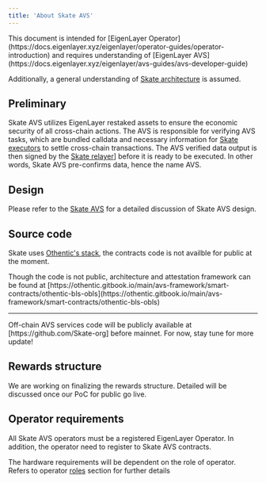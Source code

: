 ```yaml
---
title: 'About Skate AVS'
---
```


<Note>
  This document is intended for [EigenLayer Operator](https://docs.eigenlayer.xyz/eigenlayer/operator-guides/operator-introduction) and requires understanding of [EigenLayer AVS](https://docs.eigenlayer.xyz/eigenlayer/avs-guides/avs-developer-guide)

  Additionally, a general understanding of [Skate architecture](/main/architecture/skate) is assumed.
</Note>

## Preliminary

Skate AVS utilizes EigenLayer restaked assets to ensure the economic security of all cross-chain actions. The AVS is responsible for verifying AVS tasks, which are bundled calldata and necessary information for [Skate executors](/main/architecture/execution-network) to settle cross-chain transactions. The AVS verified data output is then signed by the [Skate relayer](/main/architecture/execution-network)] before it is ready to be executed. In other words, Skate AVS pre-confirms data, hence the name AVS.

## Design

Please refer to the [Skate AVS](/main/architecture/avs) for a detailed discussion of Skate AVS design.

## Source code

Skate uses [Othentic's stack](/operators/general/othentic), the contracts code is not availble for public at the moment.

<Note>
  Though the code is not public, architecture and attestation framework can be found at [https://othentic.gitbook.io/main/avs-framework/smart-contracts/othentic-bls-obls](https://othentic.gitbook.io/main/avs-framework/smart-contracts/othentic-bls-obls)
</Note>

---

<Note>
  Off-chain AVS services code will be publicly available at [https://github.com/Skate-org] before mainnet. For now, stay tune for more update!
</Note>

## Rewards structure

We are working on finalizing the rewards structure. Detailed will be discussed once our PoC for public go live.

## Operator requirements

All Skate AVS operators must be a registered EigenLayer Operator. In addition, the operator need to register to Skate AVS contracts.

The hardware requirements will be dependent on the role of operator. Refers to operator [roles](/operators/roles) section for further details

<Note>

</Note>
